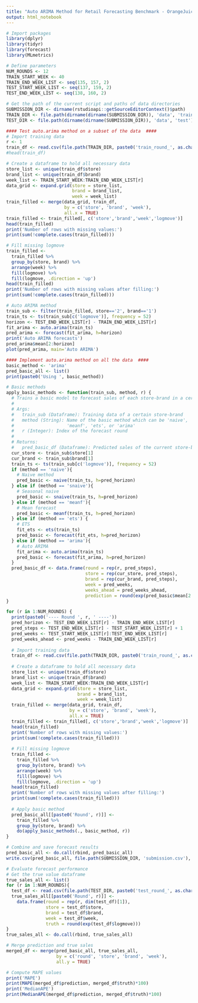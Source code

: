 ```yaml
---
title: "Auto ARIMA Method for Retail Forecasting Benchmark - OrangeJuice_Pt_3Weeks_Weekly"
output: html_notebook
---
```



```r
# Import packages
library(dplyr)
library(tidyr)
library(forecast)
library(MLmetrics)

# Define parameters
NUM_ROUNDS <- 12
TRAIN_START_WEEK <- 40
TRAIN_END_WEEK_LIST <- seq(135, 157, 2)
TEST_START_WEEK_LIST <- seq(137, 159, 2)
TEST_END_WEEK_LIST <- seq(138, 160, 2)

# Get the path of the current script and paths of data directories
SUBMISSION_DIR <- dirname(rstudioapi::getSourceEditorContext()$path)
TRAIN_DIR <- file.path(dirname(dirname(SUBMISSION_DIR)), 'data', 'train')
TEST_DIR <- file.path(dirname(dirname(SUBMISSION_DIR)), 'data', 'test')
```

```r
#### Test auto.arima method on a subset of the data  ####
# Import training data
r <- 1
train_df <- read.csv(file.path(TRAIN_DIR, paste0('train_round_', as.character(r), '.csv')))
#head(train_df)

# Create a dataframe to hold all necessary data
store_list <- unique(train_df$store)
brand_list <- unique(train_df$brand)
week_list <- TRAIN_START_WEEK:TRAIN_END_WEEK_LIST[r]
data_grid <- expand.grid(store = store_list,
                         brand = brand_list, 
                         week = week_list)
train_filled <- merge(data_grid, train_df, 
                      by = c('store', 'brand', 'week'), 
                      all.x = TRUE)
train_filled <- train_filled[, c('store','brand','week','logmove')]
head(train_filled)
print('Number of rows with missing values:')
print(sum(!complete.cases(train_filled)))

# Fill missing logmove 
train_filled <- 
  train_filled %>% 
  group_by(store, brand) %>% 
  arrange(week) %>%
  fill(logmove) %>%
  fill(logmove, .direction = 'up')
head(train_filled)
print('Number of rows with missing values after filling:')
print(sum(!complete.cases(train_filled)))

# Auto ARIMA method
train_sub <- filter(train_filled, store=='2', brand=='1')
train_ts <- ts(train_sub[c('logmove')], frequency = 52)
horizon <- TEST_END_WEEK_LIST[r] - TRAIN_END_WEEK_LIST[r]
fit_arima <- auto.arima(train_ts)
pred_arima <- forecast(fit_arima, h=horizon)
print('Auto ARIMA forecasts')
pred_arima$mean[2:horizon]
plot(pred_arima, main='Auto ARIMA')
```

```r
#### Implement auto.arima method on all the data  ####
basic_method <- 'arima'
pred_basic_all <- list()
print(paste0('Using ', basic_method))

# Basic methods 
apply_basic_methods <- function(train_sub, method, r) {
  # Trains a basic model to forecast sales of each store-brand in a certain round.
  # 
  # Args:
  #   train_sub (Dataframe): Training data of a certain store-brand
  #   method (String): Name of the basic method which can be 'naive', 'snaive',
  #                    'meanf', 'ets', or 'arima'
  #   r (Integer): Index of the forecast round
  # 
  # Returns:
  #   pred_basic_df (Dataframe): Predicted sales of the current store-brand
  cur_store <- train_sub$store[1]
  cur_brand <- train_sub$brand[1]
  train_ts <- ts(train_sub[c('logmove')], frequency = 52)
  if (method == 'naive'){
    # Naive method
    pred_basic <- naive(train_ts, h=pred_horizon)
  } else if (method == 'snaive'){
    # Seasonal naive 
    pred_basic <- snaive(train_ts, h=pred_horizon)
  } else if (method == 'meanf'){
    # Mean forecast 
    pred_basic <- meanf(train_ts, h=pred_horizon)
  } else if (method == 'ets') {
    # ETS 
    fit_ets <- ets(train_ts)
    pred_basic <- forecast(fit_ets, h=pred_horizon)
  } else if (method == 'arima'){
    # Auto ARIMA 
    fit_arima <- auto.arima(train_ts)
    pred_basic <- forecast(fit_arima, h=pred_horizon)
  }
  pred_basic_df <- data.frame(round = rep(r, pred_steps),
                              store = rep(cur_store, pred_steps),
                              brand = rep(cur_brand, pred_steps),
                              week = pred_weeks,
                              weeks_ahead = pred_weeks_ahead,
                              prediction = round(exp(pred_basic$mean[2:pred_horizon])))
}

for (r in 1:NUM_ROUNDS) { 
  print(paste0('---- Round ', r, ' ----'))
  pred_horizon <- TEST_END_WEEK_LIST[r] - TRAIN_END_WEEK_LIST[r]
  pred_steps <- TEST_END_WEEK_LIST[r] - TEST_START_WEEK_LIST[r] + 1
  pred_weeks <- TEST_START_WEEK_LIST[r]:TEST_END_WEEK_LIST[r]
  pred_weeks_ahead <- pred_weeks - TRAIN_END_WEEK_LIST[r]
  
  # Import training data
  train_df <- read.csv(file.path(TRAIN_DIR, paste0('train_round_', as.character(r), '.csv')))
  
  # Create a dataframe to hold all necessary data
  store_list <- unique(train_df$store)
  brand_list <- unique(train_df$brand)
  week_list <- TRAIN_START_WEEK:TRAIN_END_WEEK_LIST[r]
  data_grid <- expand.grid(store = store_list,
                           brand = brand_list, 
                           week = week_list)
  train_filled <- merge(data_grid, train_df, 
                        by = c('store', 'brand', 'week'), 
                        all.x = TRUE)
  train_filled <- train_filled[, c('store','brand','week','logmove')]
  head(train_filled)
  print('Number of rows with missing values:')
  print(sum(!complete.cases(train_filled)))
  
  # Fill missing logmove 
  train_filled <- 
    train_filled %>% 
    group_by(store, brand) %>% 
    arrange(week) %>%
    fill(logmove) %>%
    fill(logmove, .direction = 'up')
  head(train_filled)
  print('Number of rows with missing values after filling:')
  print(sum(!complete.cases(train_filled)))
  
  # Apply basic method
  pred_basic_all[[paste0('Round', r)]] <- 
    train_filled %>%
    group_by(store, brand) %>%
    do(apply_basic_methods(., basic_method, r))
}

# Combine and save forecast results
pred_basic_all <- do.call(rbind, pred_basic_all)
write.csv(pred_basic_all, file.path(SUBMISSION_DIR, 'submission.csv'), row.names = FALSE)

# Evaluate forecast performance
# Get the true value dataframe
true_sales_all <- list()
for (r in 1:NUM_ROUNDS){
  test_df <- read.csv(file.path(TEST_DIR, paste0('test_round_', as.character(r), '.csv')))
  true_sales_all[[paste0('Round', r)]] <-
    data.frame(round = rep(r, dim(test_df)[1]),
               store = test_df$store,
               brand = test_df$brand,
               week = test_df$week,
               truth = round(exp(test_df$logmove)))
}
true_sales_all <- do.call(rbind, true_sales_all)

# Merge prediction and true sales
merged_df <- merge(pred_basic_all, true_sales_all, 
                   by = c('round', 'store', 'brand', 'week'), 
                   all.y = TRUE)

# Compute MAPE values
print('MAPE')
print(MAPE(merged_df$prediction, merged_df$truth)*100)
print('MedianAPE')
print(MedianAPE(merged_df$prediction, merged_df$truth)*100)
```





